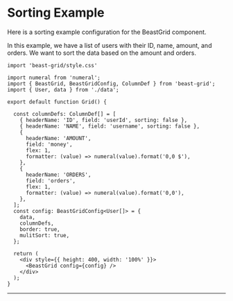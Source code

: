 # Sorting Example

Here is a sorting example configuration for the BeastGrid component.

In this example, we have a list of users with their ID, name, amount, and orders. We want to sort the data based on the amount and orders.

```tsx
import 'beast-grid/style.css'

import numeral from 'numeral';
import { BeastGrid, BeastGridConfig, ColumnDef } from 'beast-grid';
import { User, data } from './data';

export default function Grid() {

  const columnDefs: ColumnDef[] = [
    { headerName: 'ID', field: 'userId', sorting: false },
    { headerName: 'NAME', field: 'username', sorting: false },
    {
      headerName: 'AMOUNT',
      field: 'money',
      flex: 1,
      formatter: (value) => numeral(value).format('0,0 $'),
    },
    {
      headerName: 'ORDERS',
      field: 'orders',
      flex: 1,
      formatter: (value) => numeral(value).format('0,0'),
    },
  ];
  const config: BeastGridConfig<User[]> = {
    data,
    columnDefs,
    border: true,
    mulitSort: true,
  };

  return (
    <div style={{ height: 400, width: '100%' }}>
      <BeastGrid config={config} />
    </div>
  );
}
```
---


<SortingExample />

